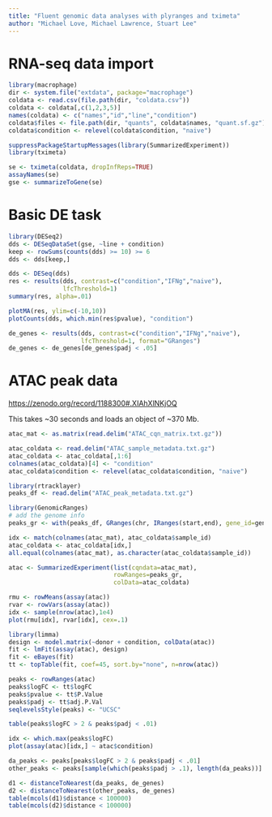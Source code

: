 ```yaml
---
title: "Fluent genomic data analyses with plyranges and tximeta"
author: "Michael Love, Michael Lawrence, Stuart Lee"
---
```


# RNA-seq data import

```r
library(macrophage)
dir <- system.file("extdata", package="macrophage")
coldata <- read.csv(file.path(dir, "coldata.csv"))
coldata <- coldata[,c(1,2,3,5)]
names(coldata) <- c("names","id","line","condition")
coldata$files <- file.path(dir, "quants", coldata$names, "quant.sf.gz")
coldata$condition <- relevel(coldata$condition, "naive")
```

```r
suppressPackageStartupMessages(library(SummarizedExperiment))
library(tximeta)
```

```r
se <- tximeta(coldata, dropInfReps=TRUE)
assayNames(se)
gse <- summarizeToGene(se)
```

# Basic DE task

```r
library(DESeq2)
dds <- DESeqDataSet(gse, ~line + condition)
keep <- rowSums(counts(dds) >= 10) >= 6
dds <- dds[keep,]
```

```r
dds <- DESeq(dds)
res <- results(dds, contrast=c("condition","IFNg","naive"),
               lfcThreshold=1)
summary(res, alpha=.01)
```

```r
plotMA(res, ylim=c(-10,10))
plotCounts(dds, which.min(res$pvalue), "condition")
```

```r
de_genes <- results(dds, contrast=c("condition","IFNg","naive"),
                    lfcThreshold=1, format="GRanges")
de_genes <- de_genes[de_genes$padj < .05]
```

# ATAC peak data

<https://zenodo.org/record/1188300#.XIAhXlNKjOQ>

This takes ~30 seconds and loads an object of ~370 Mb.

```r
atac_mat <- as.matrix(read.delim("ATAC_cqn_matrix.txt.gz"))
```

```r
atac_coldata <- read.delim("ATAC_sample_metadata.txt.gz")
atac_coldata <- atac_coldata[,1:6]
colnames(atac_coldata)[4] <- "condition"
atac_coldata$condition <- relevel(atac_coldata$condition, "naive")
```

```r
library(rtracklayer)
peaks_df <- read.delim("ATAC_peak_metadata.txt.gz")
```

```r
library(GenomicRanges)
# add the genome info
peaks_gr <- with(peaks_df, GRanges(chr, IRanges(start,end), gene_id=gene_id))
```

```r
idx <- match(colnames(atac_mat), atac_coldata$sample_id)
atac_coldata <- atac_coldata[idx,]
all.equal(colnames(atac_mat), as.character(atac_coldata$sample_id))
```

```r
atac <- SummarizedExperiment(list(cqndata=atac_mat),
                             rowRanges=peaks_gr,
                             colData=atac_coldata)
```

```r
rmu <- rowMeans(assay(atac))
rvar <- rowVars(assay(atac))
idx <- sample(nrow(atac),1e4)
plot(rmu[idx], rvar[idx], cex=.1)
```

```r
library(limma)
design <- model.matrix(~donor + condition, colData(atac))
fit <- lmFit(assay(atac), design)
fit <- eBayes(fit)
tt <- topTable(fit, coef=45, sort.by="none", n=nrow(atac))
```

```r
peaks <- rowRanges(atac)
peaks$logFC <- tt$logFC
peaks$pvalue <- tt$P.Value
peaks$padj <- tt$adj.P.Val
seqlevelsStyle(peaks) <- "UCSC"
```

```r
table(peaks$logFC > 2 & peaks$padj < .01)
```

```r
idx <- which.max(peaks$logFC)
plot(assay(atac)[idx,] ~ atac$condition)
```

```r
da_peaks <- peaks[peaks$logFC > 2 & peaks$padj < .01]
other_peaks <- peaks[sample(which(peaks$padj > .1), length(da_peaks))]
```

```r
d1 <- distanceToNearest(da_peaks, de_genes)
d2 <- distanceToNearest(other_peaks, de_genes)
table(mcols(d1)$distance < 100000)
table(mcols(d2)$distance < 100000)
```
